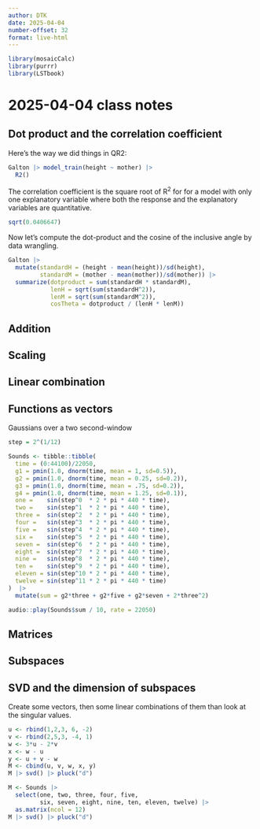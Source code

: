 ```yaml
---
author: DTK
date: 2025-04-04
number-offset: 32
format: live-html
---
```



```r
library(mosaicCalc)
library(purrr)
library(LSTbook)
```

# 2025-04-04 class notes

## Dot product and the correlation coefficient

Here's the way we did things in QR2:

```r
Galton |> model_train(height ~ mother) |>
  R2()
```

The correlation coefficient is the square root of R^2^ for for a model with only one explanatory variable where both the response and the explanatory variables are quantitative.

```r
sqrt(0.0406647)
```

Now let's compute the dot-product and the cosine of the inclusive angle by data wrangling. 

```r
Galton |>
  mutate(standardH = (height - mean(height))/sd(height),
         standardM = (mother - mean(mother))/sd(mother)) |>
  summarize(dotproduct = sum(standardH * standardM),
            lenH = sqrt(sum(standardH^2)),
            lenM = sqrt(sum(standardM^2)),
            cosTheta = dotproduct / (lenH * lenM))
```
## Addition

## Scaling

## Linear combination

## Functions as vectors

Gaussians over a two second-window

```r
step = 2^(1/12)

Sounds <- tibble::tibble(
  time = (0:44100)/22050,
  g1 = pmin(1.0, dnorm(time, mean = 1, sd=0.5)),
  g2 = pmin(1.0, dnorm(time, mean = 0.25, sd=0.2)),
  g3 = pmin(1.0, dnorm(time, mean = .75, sd=0.2)),
  g4 = pmin(1.0, dnorm(time, mean = 1.25, sd=0.1)),
  one =    sin(step^0  * 2 * pi * 440 * time),
  two =    sin(step^1  * 2 * pi * 440 * time),
  three =  sin(step^2  * 2 * pi * 440 * time),
  four =   sin(step^3  * 2 * pi * 440 * time),
  five =   sin(step^4  * 2 * pi * 440 * time),
  six =    sin(step^5  * 2 * pi * 440 * time),
  seven =  sin(step^6  * 2 * pi * 440 * time),
  eight =  sin(step^7  * 2 * pi * 440 * time),
  nine =   sin(step^8  * 2 * pi * 440 * time),
  ten =    sin(step^9  * 2 * pi * 440 * time),
  eleven = sin(step^10 * 2 * pi * 440 * time),
  twelve = sin(step^11 * 2 * pi * 440 * time)
)  |>
  mutate(sum = g2*three + g2*five + g2*seven + 2*three^2)

audio::play(Sounds$sum / 10, rate = 22050)
```

## Matrices

## Subspaces

## SVD and the dimension of subspaces

Create some vectors, then some linear combinations of them than look at the singular values.

```r
u <- rbind(1,2,3, 6, -2)
v <- rbind(2,5,3, -4, 1)
w <- 3*u - 2*v
x <- w - u
y <- u + v - w
M <- cbind(u, v, w, x, y)
M |> svd() |> pluck("d")
```


```r
M <- Sounds |> 
  select(one, two, three, four, five, 
         six, seven, eight, nine, ten, eleven, twelve) |>
  as.matrix(ncol = 12) 
M |> svd() |> pluck("d")
```

